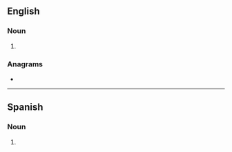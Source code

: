 {{also|Bozos}}
==English==

===Noun===
{{head|en|noun form}}

# {{plural of|bozo|lang=en}}

===Anagrams===
* {{anagrams|en|a=boosz|zobos}}

----

==Spanish==

===Noun===
{{head|es|noun form}}

# {{plural of|bozo|lang=es}}